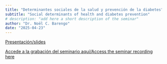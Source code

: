 ```yaml
---
title: "Determinantes sociales de la salud y prevención de la diabetes"
subtitle: "Social determinants of health and diabetes prevention" 
# description: "add here a short description of the seminar" 
author: "Dr. Noël C. Barengo"
date: "2025-04-23"
---
```


[Presentación/slides](2025-04-23.pdf)

[Accede a la grabación del seminario aquí/Access the seminar recording
here](https://youtu.be/zTfRuC_HkcA)
